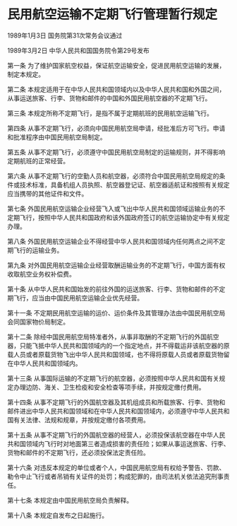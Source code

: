 # 民用航空运输不定期飞行管理暂行规定

1989年1月3日 国务院第31次常务会议通过

1989年3月2日 中华人民共和国国务院令第29号发布　

  

第一条 为了维护国家航空权益，保证航空运输安全，促进民用航空运输的发展，制定本规定。

第二条 本规定适用于在中华人民共和国领域内以及中华人民共和国和外国之间，从事运送旅客、行李、货物和邮件的中国和外国民用航空器的不定期飞行。

第三条 本规定所称不定期飞行，是指不属于定期航班的民用航空运输飞行。

第四条 从事不定期飞行，必须向中国民用航空局申请，经批准后方可飞行。申请和批准程序由中国民用航空局制定。

第五条 从事不定期飞行，必须遵守中国民用航空局制定的运输规则，并不得影响定期航班的正常经营。

第六条 从事不定期飞行的空勤人员和航空器，必须符合中国民用航空局规定的条件或技术标准，具备机组人员执照、航空器登记证、航空器适航证和按照有关规定应当携带的其他证件和文件。

第七条 外国民用航空运输企业经营飞入或飞出中华人民共和国领域运输业务的不定期飞行，按照中华人民共和国政府和该外国政府签订的航空运输协定中有关规定办理。

第八条 外国民用航空运输企业不得经营中华人民共和国领域内任何两点之间不定期飞行的运输业务。

第九条 对外国民用航空运输企业经营取酬运输业务的不定期飞行，中国方面有权收取航空业务权补偿费。

第十条 从中华人民共和国始发的前往外国的运送旅客、行李、货物和邮件的不定期飞行，应当由中国民用航空运输企业优先经营。

第十一条 不定期民用航空运输的运价、运价条件及其管理办法由中国民用航空局会同国家物价局制定。

第十二条 除经中国民用航空局特准者外，从事非取酬的不定期飞行的外国航空器，只能飞抵中华人民共和国领域内的一个指定地点，并不得载运非该航空器的原载人员或者原载货物飞出中华人民共和国领域，也不得将原载人员或者原载货物留在中华人民共和国领域内。

第十三条 从事国际运输的不定期飞行的航空器，必须按照中华人民共和国有关规定办理边防、海关、卫生检疫和安全检查等项手续，并按规定缴付费用。

第十四条 从事不定期飞行的外国航空器及其机组成员和所载旅客、行李、货物和邮件进出中华人民共和国领域和在中华人民共和国领域内，必须遵守中华人民共和国有关法律、法规和规章，并按规定缴付各项费用。

第十五条 从事不定期飞行的外国航空器的经营人，必须投保该航空器在中华人民共和国领域内飞行时对地面第三者造成损害的责任险；如果从事运送旅客、行李、货物和邮件的不定期飞行，还必须投保法定责任险。

第十六条 对违反本规定的单位或者个人，中国民用航空局有权给予警告、罚款、勒令中止飞行或者吊销有关证件的处罚；构成犯罪的，由司法机关依法追究刑事责任。

第十七条 本规定由中国民用航空局负责解释。

第十八条 本规定自发布之日起施行。